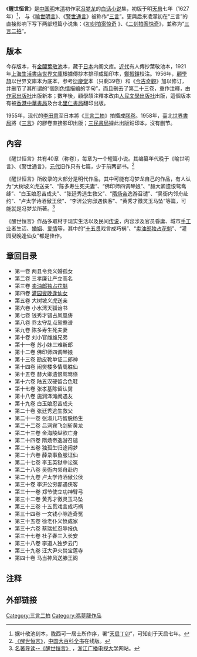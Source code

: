 《'''醒世恒言'''》是[[中国|中国]][[明朝|明]]末[[清朝|清]]初作家[[冯梦龙|冯梦龙]]的[[白话|白话]][[小说|小说]]集，初版于明[[天啟_(明朝)|天启]]七年（1627年）<ref> 据叶敬池刻本，陇西可一居士所作序，署“[[天启|天启]][[丁卯|丁卯]]”，可知刻于天启七年。</ref>， 与《[[喻世明言|喻世明言]]》、《[[警世通言|警世通言]]》被称作“[[三言|三言]]”。更與后来凌濛初在“三言”的直接影响下写下两部短篇小说集：《[[初刻拍案惊奇|初刻拍案惊奇]] 》、《[[二刻拍案惊奇|二刻拍案惊奇]]》，並称为“[[三言二拍|三言二拍]]”。

==版本==
今存版本，有[[金閶|金閶]][[葉敬池|葉敬池]]本，藏于[[日本|日本]]内阁文库。[[近代|近代]]有人傳抄葉敬池本，1921年[[上海|上海]][[生活書店|生活書店]][[世界文庫|世界文庫]]根據傳抄本排印成鉛印本，[[鄭振鐸|鄭振鐸]]校注。1956年，[[顧學頡|顧學頡]]以世界文庫本为底本，参考[[衍慶堂|衍慶堂]]本（只剩39卷）和《[[今古奇觀|今古奇觀]]》加以修订，并删节了其所谓的“個別[[色情|色情]]描繪的字句”，而且刪去了第二十三卷，重作注釋，由[[作家出版社|作家出版社]]出版新本；數年後，顧學頡注釋本改由[[人民文學出版社|人民文學出版社]]出版，這個版本有被[[香港中華書局|香港中華書局]]及台北[[里仁書局|里仁書局]]翻印出版。

1955年，现代的[[李田意|李田意]]至日本將《[[三言二拍|三言二拍]]》拍攝成[[膠卷|膠卷]]。1958年，臺北[[世界書局|世界書局]]將《[[三言|三言]]》的膠卷直接影印出版；[[三民書局|三民書局]]據此出版鉛印本，沒有删节。

==內容==
《醒世恒言》共有40章（称卷），每章为一个短篇小说。其编纂年代晚于《喻世明言》、《警世通言》，[[元代|元代]]旧作只有七篇，少于前两部书。<ref>[http://163.17.79.102/%A4%A4%B0%EA%A4j%A6%CA%AC%EC/Content.asp?ID=65181 《醒世恒言》]，[[中国大百科全书|中国大百科全书]]在线版。</ref> 

《醒世恒言》所收录的大部分是明代作品，其中可能有冯梦龙自己的作品，有人认为“大树坡义虎送亲”、“陈多寿生死夫妻”、“佛印师四调琴娘”、“赫大卿遗恨鸳鸯绦”、“白玉娘忍苦成夫”、“张廷秀逃生救父”、“[[隋炀帝|隋炀帝]]逸游召谴”、“吴衙内邻舟赴约”、“卢太学诗酒傲王侯”、“李汧公穷邸遇侠客”、“黄秀才徼灵玉马坠”等篇，可能就是冯梦龙所著。<ref>[http://www.wctvu.com/teacher/zx/mzdd/MingChao4.htm#2 名著导读--《醒世恒言》] {{webarchive|url=https://web.archive.org/web/20090105212705/http://www.wctvu.com/teacher/zx/mzdd/MingChao4.htm |date=2009-01-05 }}，[[浙江广播电视大学|浙江广播电视大学]]网站。</ref>

《醒世恒言》作品多取材于现实生活以及民间[[传说|传说]]，内容涉及官员昏庸、城市[[手工业|手工业]]者生活、[[婚姻|婚姻]]、[[爱情|爱情]]等，其中的“[[十五贯|十五贯]]戏言成巧祸”、“[[卖油郎独占花魁|卖油郎独占花魁]]”、“灌园叟晚逢仙女”都是佳作。

==章回目录==
* 第一卷 两县令竞义婚孤女
* 第二卷 三孝廉让产立高名
* 第三卷 [[卖油郎独占花魁|卖油郎独占花魁]]
* 第四卷 [[灌园叟晚逢仙女|灌园叟晚逢仙女]]
* 第五卷 大树坡义虎送亲
* 第六卷 小水湾天狐诒书
* 第七卷 钱秀才错占凤凰俦
* 第八卷 乔太守乱点鸳鸯谱
* 第九卷 陈多寿生死夫妻
* 第十卷 刘小官雌雄兄弟
* 第十一卷 苏小妹三难新郎
* 第十二卷 佛印师四调琴娘
* 第十三卷 勘皮靴单证二郎神
* 第十四卷 闹樊楼多情周胜仙
* 第十五卷 赫大卿遗恨鸳鸯绦
* 第十六卷 陆五汉硬留合色鞋
* 第十七卷 张孝基陈留认舅
* 第十八卷 施润泽滩阙遇友
* 第十九卷 白玉娘忍苦成夫
* 第二十卷 张廷秀逃生救父
* 第二十一卷 张淑儿巧智脱杨生
* 第二十二卷 吕洞宾飞剑斩黄龙
* 第二十三卷 金海陵纵欲亡身
* 第二十四卷 隋炀帝逸游召谴
* 第二十五卷 独孤生归途闹梦
* 第二十六卷 薛录事鱼服证仙
* 第二十七卷 李玉英狱中讼冤
* 第二十八卷 吴衙内邻舟赴约
* 第二十九卷 卢太学诗酒傲公侯
* 第三十卷 李汧公穷邸遇侠客
* 第三十一卷 郑节使立功神臂弓
* 第三十二卷 黄秀才徼灵玉马坠
* 第三十三卷 十五贯戏言成巧祸
* 第三十四卷 一文钱小隙造奇冤
* 第三十五卷 徐老仆义愤成家
* 第三十六卷 蔡瑞虹忍辱报仇
* 第三十七卷 杜子春三入长安
* 第三十八卷 李道人独步云门
* 第三十九卷 汪大尹火焚宝莲寺
* 第四十卷 马当神风送滕王阁

==注释==
<div class="references-small">
<references />
</div>

==外部链接==
{{wikisource}}

{{三言二拍}}


[[Category:三言二拍|Category:三言二拍]]
[[Category:馮夢龍作品|Category:馮夢龍作品]]